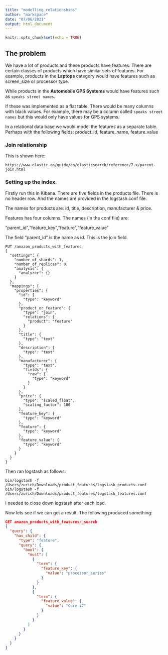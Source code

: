 ```yaml
---
title: "modelling_relationships"
author: "markspace"
date: "07/06/2021"
output: html_document
---
```


```r
knitr::opts_chunk$set(echo = TRUE)
```

## The problem
We have a lot of products and these products have features.  There
are certain classes of products which have similar sets of features. For
example, products in the **Laptops** category would have features such 
as screen_size or processor type.  

While products in the **Automobile GPS Systems** would have features such as
`speaks street names`.

If these was implemented as a flat table. There would be many columns with 
black values.  For example, there may be a column called `speaks street names`
but this would only have values for GPS systems.


In a relational data base we would model the features as a separate table. 
Perhaps with the following fields: product_id, feature_name, feature_value

### Join relationship
This is shown here:

`https://www.elastic.co/guide/en/elasticsearch/reference/7.x/parent-join.html`

### Setting up the index.
Firstly run this in Kibana.   There are five fields in the products file.
There is no header row. And the names are provided in the logstash.conf file.

The names for products are:
id, title, description, manufacturer & price.

Features has four columns.  The names (in the conf file) are:

"parent_id","feature_key","feature","feature_value"

The field "parent_id" is the name as id.  This is the join field.

```shell
PUT /amazon_products_with_features
{
  "settings": {
    "number_of_shards": 1,
    "number_of_replicas": 0,
    "analysis": {
      "analyzer": {}
    }
  },
  "mappings": {
    "properties": {
      "id": {
        "type": "keyword"
      },
      "product_or_feature": {
        "type": "join",
        "relations": {
          "product": "feature"
        }
      },
      "title": {
        "type": "text"
      },
      "description": {
        "type": "text"
      },
      "manufacturer": {
        "type": "text",
        "fields": {
          "raw": {
            "type": "keyword"
          }
        }
      },
      "price": {
        "type": "scaled_float",
        "scaling_factor": 100
      },
      "feature_key": {
        "type": "keyword"
      },
      "feature": {
        "type": "keyword"
      },
      "feature_value": {
        "type": "keyword"
      }
    }
  }
}
```

Then ran logstash as follows:

``` shell
bin/logstash -f /Users/zurich/Downloads/product_features/logstash_products.conf
bin/logstash -f /Users/zurich/Downloads/product_features/logstash_features.conf
```

I needed to close down logstash after each load.


Now lets see if we can get a result.  The following produced something:

``` json
GET amazon_products_with_features/_search
{
  "query": {
    "has_child": {
      "type": "feature",                                     
      "query": {
        "bool": {                                            
          "must": [
            {
              "term": {                                     
                "feature_key": {
                  "value": "processor_series"
                }
              }
            },
            {
              "term": {                                     
                "feature_value": {
                  "value": "Core i7"
                }
              }
            }
          ]
        }
      }
    }
  }
}
```











